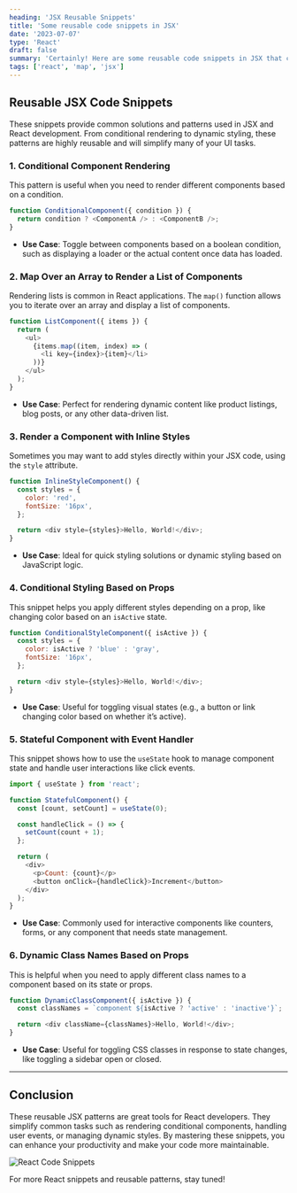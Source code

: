 ```yaml
---
heading: 'JSX Reusable Snippets'
title: 'Some reusable code snippets in JSX'
date: '2023-07-07'
type: 'React'
draft: false
summary: 'Certainly! Here are some reusable code snippets in JSX that can help streamline your React development.'
tags: ['react', 'map', 'jsx']
---
```



## Reusable JSX Code Snippets

These snippets provide common solutions and patterns used in JSX and React development. From conditional rendering to dynamic styling, these patterns are highly reusable and will simplify many of your UI tasks.

### 1. Conditional Component Rendering

This pattern is useful when you need to render different components based on a condition.

```js
function ConditionalComponent({ condition }) {
  return condition ? <ComponentA /> : <ComponentB />;
}
```

- **Use Case**: Toggle between components based on a boolean condition, such as displaying a loader or the actual content once data has loaded.

### 2. Map Over an Array to Render a List of Components

Rendering lists is common in React applications. The `map()` function allows you to iterate over an array and display a list of components.

```js
function ListComponent({ items }) {
  return (
    <ul>
      {items.map((item, index) => (
        <li key={index}>{item}</li>
      ))}
    </ul>
  );
}
```

- **Use Case**: Perfect for rendering dynamic content like product listings, blog posts, or any other data-driven list.

### 3. Render a Component with Inline Styles

Sometimes you may want to add styles directly within your JSX code, using the `style` attribute.

```js
function InlineStyleComponent() {
  const styles = {
    color: 'red',
    fontSize: '16px',
  };

  return <div style={styles}>Hello, World!</div>;
}
```

- **Use Case**: Ideal for quick styling solutions or dynamic styling based on JavaScript logic.

### 4. Conditional Styling Based on Props

This snippet helps you apply different styles depending on a prop, like changing color based on an `isActive` state.

```js
function ConditionalStyleComponent({ isActive }) {
  const styles = {
    color: isActive ? 'blue' : 'gray',
    fontSize: '16px',
  };

  return <div style={styles}>Hello, World!</div>;
}
```

- **Use Case**: Useful for toggling visual states (e.g., a button or link changing color based on whether it’s active).

### 5. Stateful Component with Event Handler

This snippet shows how to use the `useState` hook to manage component state and handle user interactions like click events.

```js
import { useState } from 'react';

function StatefulComponent() {
  const [count, setCount] = useState(0);

  const handleClick = () => {
    setCount(count + 1);
  };

  return (
    <div>
      <p>Count: {count}</p>
      <button onClick={handleClick}>Increment</button>
    </div>
  );
}
```

- **Use Case**: Commonly used for interactive components like counters, forms, or any component that needs state management.

### 6. Dynamic Class Names Based on Props

This is helpful when you need to apply different class names to a component based on its state or props.

```js
function DynamicClassComponent({ isActive }) {
  const classNames = `component ${isActive ? 'active' : 'inactive'}`;

  return <div className={classNames}>Hello, World!</div>;
}
```

- **Use Case**: Useful for toggling CSS classes in response to state changes, like toggling a sidebar open or closed.

---

## Conclusion

These reusable JSX patterns are great tools for React developers. They simplify common tasks such as rendering conditional components, handling user events, or managing dynamic styles. By mastering these snippets, you can enhance your productivity and make your code more maintainable.

![React Code Snippets](/static/images/react-code-snippets.jpg)

For more React snippets and reusable patterns, stay tuned!

<SocialAccounts />
